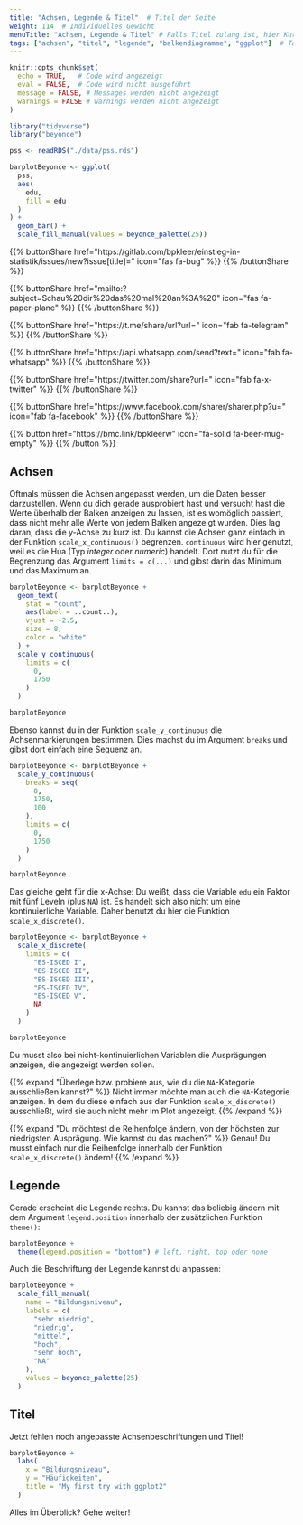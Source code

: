 ```yaml
---
title: "Achsen, Legende & Titel"  # Titel der Seite
weight: 114  # Individuelles Gewicht 
menuTitle: "Achsen, Legende & Titel" # Falls Titel zulang ist, hier Kurztitel
tags: ["achsen", "titel", "legende", "balkendiagramme", "ggplot"]  # Tags hiereinsetzen; Kurzwort, was auf der Seite passsiert
---
```


```r
knitr::opts_chunk$set(
  echo = TRUE,   # Code wird angezeigt
  eval = FALSE,  # Code wird nicht ausgeführt
  message = FALSE, # Messages werden nicht angezeigt
  warnings = FALSE # warnings werden nicht angezeigt
)

library("tidyverse")
library("beyonce")

pss <- readRDS("./data/pss.rds")

barplotBeyonce <- ggplot(
  pss, 
  aes(
    edu, 
    fill = edu
  )
) +
  geom_bar() +
  scale_fill_manual(values = beyonce_palette(25))
```

{{% buttonShare href=\"https\:\/\/gitlab.com\/bpkleer\/einstieg-in-statistik\/issues\/new?issue[title]=\" icon=\"fas fa-bug\" %}} {{% /buttonShare %}} 

{{% buttonShare href=\"mailto\:?subject=Schau\%20dir\%20das\%20mal\%20an\%3A\%20\" icon=\"fas fa-paper-plane\" %}} {{% /buttonShare %}}

{{% buttonShare href=\"https\:\/\/t.me\/share\/url?url=\" icon=\"fab fa-telegram\" %}} {{% /buttonShare %}}

{{% buttonShare href=\"https\:\/\/api.whatsapp.com\/send?text=\" icon=\"fab fa-whatsapp\" %}} {{% /buttonShare %}}

{{% buttonShare href=\"https\:\/\/twitter.com\/share?url=\" icon=\"fab fa-x-twitter\" %}} {{% /buttonShare %}}

{{% buttonShare href=\"https\:\/\/www.facebook.com\/sharer\/sharer.php?u=\" icon=\"fab fa-facebook\" %}} {{% /buttonShare %}}

{{% button href=\"https\:\/\/bmc.link\/bpkleerw\" icon=\"fa-solid fa-beer-mug-empty\" %}} {{% /button %}}

## Achsen
Oftmals müssen die Achsen angepasst werden, um die Daten besser darzustellen. Wenn du dich gerade ausprobiert hast und versucht hast die Werte überhalb der Balken anzeigen zu lassen, ist es womöglich passiert, dass nicht mehr alle Werte von jedem Balken angezeigt wurden. Dies lag daran, dass die y-Achse zu kurz ist. Du kannst die Achsen ganz einfach in der Funktion `scale_x_continuous()` begrenzen. `continuous` wird hier genutzt, weil es die Hua (Typ *integer* oder *numeric*) handelt. Dort nutzt du für die Begrenzung das Argument `limits = c(...)` und gibst darin das Minimum und das Maximum an.

```r
barplotBeyonce <- barplotBeyonce +
  geom_text(
    stat = "count", 
    aes(label = ..count..), 
    vjust = -2.5, 
    size = 8,
    color = "white"
  ) +
  scale_y_continuous(
    limits = c(
      0, 
      1750
    )
  )

barplotBeyonce
```

Ebenso kannst du in der Funktion `scale_y_continuous` die Achsenmarkierungen bestimmen. Dies machst du im Argument `breaks` und gibst dort einfach eine Sequenz an. 
```r
barplotBeyonce <- barplotBeyonce + 
  scale_y_continuous(
    breaks = seq(
      0, 
      1750, 
      100
    ),
    limits = c(
      0,
      1750
    )
  )

barplotBeyonce
```

Das gleiche geht für die x-Achse: Du weißt, dass die Variable `edu` ein Faktor mit fünf Leveln (plus `NA`) ist. Es handelt sich also nicht um eine kontinuierliche Variable. Daher benutzt du hier die Funktion `scale_x_discrete()`. 
```r
barplotBeyonce <- barplotBeyonce + 
  scale_x_discrete(
    limits = c(
      "ES-ISCED I", 
      "ES-ISCED II",
      "ES-ISCED III",
      "ES-ISCED IV",
      "ES-ISCED V", 
      NA
    )
  ) 

barplotBeyonce
```
Du musst also bei nicht-kontinuierlichen Variablen die Ausprägungen anzeigen, die angezeigt werden sollen. 

{{% expand \"Überlege bzw. probiere aus, wie du die `NA`-Kategorie ausschließen kannst?\" %}}
Nicht immer möchte man auch die `NA`-Kategorie anzeigen. In dem du diese einfach aus der Funktion `scale_x_discrete()` ausschließt, wird sie auch nicht mehr im Plot angezeigt. 
{{% /expand %}}

{{% expand \"Du möchtest die Reihenfolge ändern, von der höchsten zur niedrigsten Ausprägung. Wie kannst du das machen?\" %}}
Genau! Du musst einfach nur die Reihenfolge innerhalb der Funktion `scale_x_discrete()` ändern!
{{% /expand %}}

## Legende
Gerade erscheint die Legende rechts. Du kannst das beliebig ändern mit dem Argument `legend.position` innerhalb der zusätzlichen Funktion `theme()`:
```r
barplotBeyonce +
  theme(legend.position = "bottom") # left, right, top oder none
```

Auch die Beschriftung der Legende kannst du anpassen:
```r
barplotBeyonce + 
  scale_fill_manual(
    name = "Bildungsniveau",
    labels = c(
      "sehr niedrig", 
      "niedrig",
      "mittel",
      "hoch",
      "sehr hoch", 
      "NA"
    ),
    values = beyonce_palette(25)
  )
```

## Titel
Jetzt fehlen noch angepasste Achsenbeschriftungen und Titel!
```r
barplotBeyonce + 
  labs(
    x = "Bildungsniveau", 
    y = "Häufigkeiten",
    title = "My first try with ggplot2"
  )
```

Alles im Überblick? Gehe weiter!
